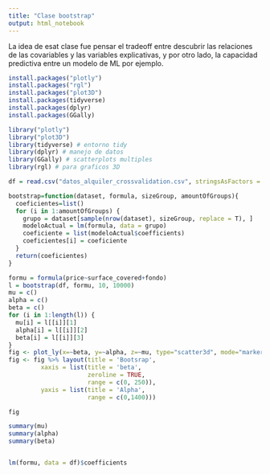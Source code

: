 ```yaml
---
title: "Clase bootstrap"
output: html_notebook
---
```


La idea de esat clase fue pensar el tradeoff entre descubrir las relaciones de las covariables y las variables explicativas, y por otro lado, la capacidad predictiva entre un modelo de ML por ejemplo. 
```r

install.packages("plotly")
install.packages("rgl")
install.packages("plot3D")
install.packages(tidyverse)
install.packages(dplyr)
install.packages(GGally)

```
```r

library("plotly")
library("plot3D")
library(tidyverse) # entorno tidy
library(dplyr) # manejo de datos
library(GGally) # scatterplots multiples
library(rgl) # para graficos 3D

```


```r
df = read.csv("datos_alquiler_crossvalidation.csv", stringsAsFactors = F)
```

```r
bootstrap=function(dataset, formula, sizeGroup, amountOfGroups){
  coeficientes=list()
  for (i in 1:amountOfGroups) {
    grupo = dataset[sample(nrow(dataset), sizeGroup, replace = T), ]
    modeloActual = lm(formula, data = grupo)
    coeficiente = list(modeloActual$coefficients)
    coeficientes[i] = coeficiente
  }
  return(coeficientes)
}
```

```r
formu = formula(price~surface_covered+fondo)
l = bootstrap(df, formu, 10, 10000)
mu = c()
alpha = c()
beta = c()
for (i in 1:length(l)) {
  mu[i] = l[[i]][1]
  alpha[i] = l[[i]][2]
  beta[i] = l[[i]][3]
}
fig <- plot_ly(x=~beta, y=~alpha, z=~mu, type="scatter3d", mode="markers",xlab = 'beta (fondo)', ylab= 'alpha (sur cov)', zlab = 'mu (intercept)', size = 1)
fig <- fig %>% layout(title = 'Bootsrap',
         xaxis = list(title = 'beta',
                      zeroline = TRUE,
                      range = c(0, 250)),
         yaxis = list(title = 'Alpha',
                      range = c(0,1400)))

fig
```
```r
summary(mu)
summary(alpha)
summary(beta)


lm(formu, data = df)$coefficients
```

